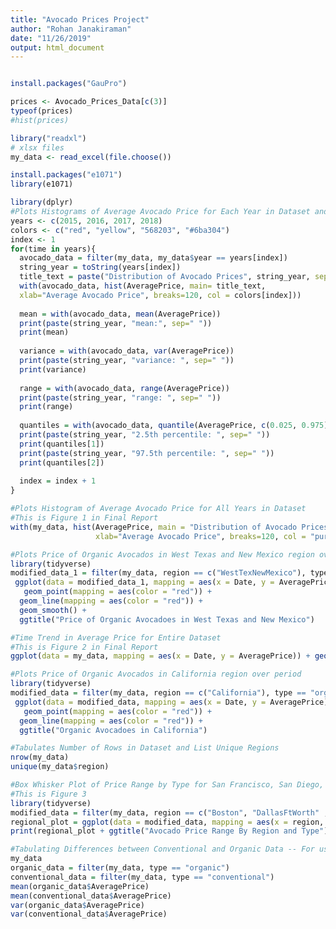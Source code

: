 ```yaml
---
title: "Avocado Prices Project"
author: "Rohan Janakiraman"
date: "11/26/2019"
output: html_document
---
```


```r
```

```r
install.packages("GauPro")
```


```r
prices <- Avocado_Prices_Data[c(3)]
typeof(prices)
#hist(prices)
```

```r
library("readxl")
# xlsx files
my_data <- read_excel(file.choose())
```

```r
install.packages("e1071")
library(e1071)
```


```r
library(dplyr)
#Plots Histograms of Average Avocado Price for Each Year in Dataset and Basic Statistics for Each Year 
years <- c(2015, 2016, 2017, 2018)
colors <- c("red", "yellow", "568203", "#6ba304")
index <- 1
for(time in years){
  avocado_data = filter(my_data, my_data$year == years[index])
  string_year = toString(years[index])
  title_text = paste("Distribution of Avocado Prices", string_year, sep=", ")
  with(avocado_data, hist(AveragePrice, main= title_text,
  xlab="Average Avocado Price", breaks=120, col = colors[index]))
  
  mean = with(avocado_data, mean(AveragePrice))
  print(paste(string_year, "mean:", sep=" "))
  print(mean)
  
  variance = with(avocado_data, var(AveragePrice))
  print(paste(string_year, "variance: ", sep=" "))
  print(variance)
  
  range = with(avocado_data, range(AveragePrice))
  print(paste(string_year, "range: ", sep=" "))
  print(range)
  
  quantiles = with(avocado_data, quantile(AveragePrice, c(0.025, 0.975)))
  print(paste(string_year, "2.5th percentile: ", sep=" "))
  print(quantiles[1])
  print(paste(string_year, "97.5th percentile: ", sep=" "))
  print(quantiles[2])
  
  index = index + 1
}

#Plots Histogram of Average Avocado Price for All Years in Dataset 
#This is Figure 1 in Final Report 
with(my_data, hist(AveragePrice, main = "Distribution of Avocado Prices", 
                   xlab="Average Avocado Price", breaks=120, col = "purple"))
```

```r
#Plots Price of Organic Avocados in West Texas and New Mexico region over period
library(tidyverse)
modified_data_1 = filter(my_data, region == c("WestTexNewMexico"), type == "organic", year == c(2015, 2016, 2017, 2018))
 ggplot(data = modified_data_1, mapping = aes(x = Date, y = AveragePrice)) + 
   geom_point(mapping = aes(color = "red")) +
  geom_line(mapping = aes(color = "red")) + 
  geom_smooth() +
  ggtitle("Price of Organic Avocadoes in West Texas and New Mexico")

```

```r
#Time Trend in Average Price for Entire Dataset 
#This is Figure 2 in Final Report
ggplot(data = my_data, mapping = aes(x = Date, y = AveragePrice)) + geom_point(mapping = aes(color = year)) + geom_smooth(color = "red") 
```



```r
#Plots Price of Organic Avocados in California region over period
library(tidyverse)
modified_data = filter(my_data, region == c("California"), type == "organic", year == c(2015, 2016, 2017, 2018))
 ggplot(data = modified_data, mapping = aes(x = Date, y = AveragePrice)) + 
   geom_point(mapping = aes(color = "red")) +
  geom_line(mapping = aes(color = "red")) + 
  ggtitle("Organic Avocadoes in California")
```

```r
#Tabulates Number of Rows in Dataset and List Unique Regions
nrow(my_data)
unique(my_data$region)
```


```r
#Box Whisker Plot of Price Range by Type for San Francisco, San Diego, New York, Detroit, Dallas Ft Worth, Boston
#This is Figure 3 
library(tidyverse)
modified_data = filter(my_data, region == c("Boston", "DallasFtWorth" ,"Detroit", "NewYork", "SanDiego", "SanFrancisco", "NewYork"))
regional_plot = ggplot(data = modified_data, mapping = aes(x = region, y = AveragePrice)) + geom_boxplot(color = "#6ba304", fill = "#568203") + facet_wrap(~ type) + coord_flip()
print(regional_plot + ggtitle("Avocado Price Range By Region and Type"))
```

```r
#Tabulating Differences between Conventional and Organic Data -- For use later in paper
my_data
organic_data = filter(my_data, type == "organic")
conventional_data = filter(my_data, type == "conventional")
mean(organic_data$AveragePrice)
mean(conventional_data$AveragePrice)
var(organic_data$AveragePrice)
var(conventional_data$AveragePrice)
```